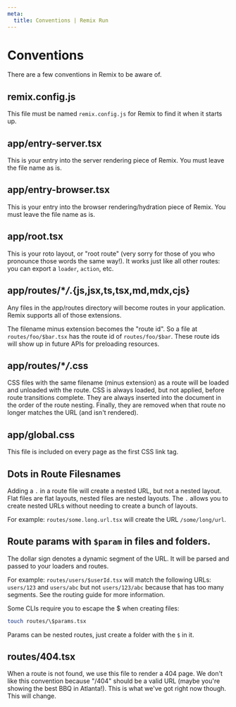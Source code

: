 ```yaml
---
meta:
  title: Conventions | Remix Run
---
```


# Conventions

There are a few conventions in Remix to be aware of.

## remix.config.js

This file must be named `remix.config.js` for Remix to find it when it starts up.

## app/entry-server.tsx

This is your entry into the server rendering piece of Remix. You must leave the file name as is.

## app/entry-browser.tsx

This is your entry into the browser rendering/hydration piece of Remix. You must leave the file name as is.

## app/root.tsx

This is your roto layout, or "root route" (very sorry for those of you who pronounce those words the same way!). It works just like all other routes: you can export a `loader`, `action`, etc.

## app/routes/\*_/_.{js,jsx,ts,tsx,md,mdx,cjs}

Any files in the app/routes directory will become routes in your application. Remix supports all of those extensions.

The filename minus extension becomes the "route id". So a file at `routes/foo/$bar.tsx` has the route id of `routes/foo/$bar`. These route ids will show up in future APIs for preloading resources.

## app/routes/\*_/_.css

CSS files with the same filename (minus extension) as a route will be loaded and unloaded with the route. CSS is always loaded, but not applied, before route transitions complete. They are always inserted into the document in the order of the route nesting. Finally, they are removed when that route no longer matches the URL (and isn't rendered).

## app/global.css

This file is included on every page as the first CSS link tag.

## Dots in Route Filesnames

Adding a `.` in a route file will create a nested URL, but not a nested layout. Flat files are flat layouts, nested files are nested layouts. The `.` allows you to create nested URLs without needing to create a bunch of layouts.

For example: `routes/some.long.url.tsx` will create the URL `/some/long/url`.

## Route params with `$param` in files and folders.

The dollar sign denotes a dynamic segment of the URL. It will be parsed and passed to your loaders and routes.

For example: `routes/users/$userId.tsx` will match the following URLs: `users/123` and `users/abc` but not `users/123/abc` because that has too many segments. See the <Link to="../routing">routing guide</Link> for more information.

Some CLIs require you to escape the \$ when creating files:

```bash
touch routes/\$params.tsx
```

Params can be nested routes, just create a folder with the `$` in it.

## routes/404.tsx

When a route is not found, we use this file to render a 404 page. We don't like this convention because "/404" should be a valid URL (maybe you're showing the best BBQ in Atlanta!). This is what we've got right now though. This will change.
